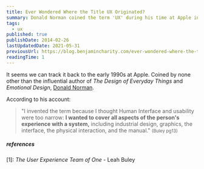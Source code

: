 ```yaml
---
title: Ever Wondered Where the Title UX Originated?
summary: Donald Norman coined the term 'UX' during his time at Apple in the 90s.
tags:
  - ux
published: true
publishDate: 2014-02-26
lastUpdatedDate: 2021-05-31
previousUrl: https://blog.benjamincharity.com/ever-wondered-where-the-title-ux-originated/
readingTime: 1
---
```


It seems we can track it back to the early 1990s at Apple. Coined by none other than the influential author of _The
Design of Everyday Things_ and _Emotional Design_, [Donald Norman][dnorman].

According to his account:

> "I invented the term because I thought Human Interface and usability were too narrow: **I wanted to cover all
> aspects of the person's experience with a system,** including industrial design, graphics, the interface, the
> physical interaction, and the manual." <small>(Buley pg13)</small>

##### references

[1]: _The User Experience Team of One_ - Leah Buley

[dnorman]: https://www.jnd.org
